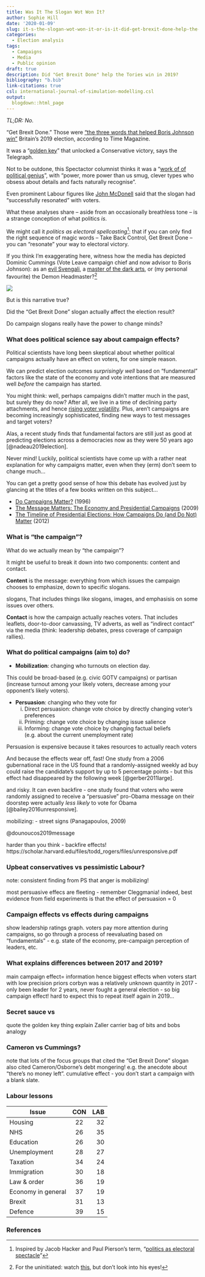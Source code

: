 ```yaml
---
title: Was It The Slogan Wot Won It?
author: Sophie Hill
date: '2020-01-09'
slug: it-s-the-slogan-wot-won-it-or-is-it-did-get-brexit-done-help-the-tories-win-in-2019
categories:
  - Election analysis
tags:
  - Campaigns
  - Media
  - Public opinion
draft: true
description: Did "Get Brexit Done" help the Tories win in 2019?
bibliography: "b.bib"
link-citations: true
csl: international-journal-of-simulation-modelling.csl
output:
  blogdown::html_page
---
```


*TL;DR: No.*

"Get Brexit Done." Those were ["the three words that helped Boris Johnson win"](https://time.com/5749478/get-brexit-done-slogan-uk-election/) Britain's 2019 election, according to Time Magazine.

It was a "[golden key](https://www.telegraph.co.uk/politics/2019/12/14/get-brexit-done-perhaps-greatest-example-golden-slogan-lifetime/)" that unlocked a Conservative victory, says the Telegraph.


Not to be outdone, this Spectactor columnist thinks it was a "[work of of political genius](https://blogs.spectator.co.uk/2019/09/the-genius-of-boriss-brexit-slogan/)", with "power, more power than us smug, clever types who obsess about details and facts naturally recognise".

Even prominent Labour figures like [John McDonell](https://labourlist.org/2019/12/i-dont-think-our-narrative-was-good-enough-says-mcdonnell/) said that the slogan had "successfully resonated" with voters.

What these analyses share -- aside from an occasionally breathless tone -- is a strange conception of what politics *is*. 

We might call it *politics as electoral spellcasting*^[Inspired by Jacob Hacker and Paul Pierson's term, "[politics as electoral spectacle](https://books.google.co.uk/books?id=oQ8mv52KmBIC&pg=PA101&dq=%22politics+as+electoral+spectacle%22+pierson&hl=en&sa=X&ved=0ahUKEwiI7eCNy_zmAhVRuXEKHdr-BagQ6AEIKDAA#v=onepage&q=%22politics%20as%20electoral%20spectacle%22%20pierson&f=false)"]: that if you can only find the right sequence of magic words -- Take Back Control, Get Brexit Done -- you can "resonate" your way to electoral victory.

If you think I'm exaggerating here, witness how the media has depicted Dominic Cummings (Vote Leave campaign chief and now advisor to Boris Johnson): as an [evil Svengali](https://www.mirror.co.uk/news/politics/dominic-cummings-evil-svengali-behind-19522317), a [master of the dark arts](https://www.theguardian.com/politics/2019/jul/26/dominic-cummings-a-career-psychopath-in-downing-street), or (my personal favourite) the Demon Headmaster?^[For the uninitiated: watch [this](https://www.youtube.com/watch?v=4dQyPSJYZxk), but don't look into his eyes!]


![](/post/2020-01-09-it-s-the-slogan-wot-won-it-or-is-it-did-get-brexit-done-help-the-tories-win-in-2019_files/cummings1.jpeg)

But is this narrative true? 

Did the "Get Brexit Done" slogan actually affect the election result?

Do campaign slogans really have the power to change minds?


### What does political science say about campaign effects?

Political scientists have long been skeptical about whether political campaigns actually have an effect on voters, for one simple reason.

We can predict election outcomes *surprisingly well* based on "fundamental" factors like the state of the economy and vote intentions that are measured well *before* the campaign has started. 


You might think: well, perhaps campaigns didn't matter much in the past, but surely they do now? After all, we live in a time of declining party attachments, and hence [rising voter volatility](https://www.britishelectionstudy.com/bes-resources/press-release-most-volatile-british-electorate-in-modern-times/#.XZxwbUZKiUk). Plus, aren't campaigns are becoming increasingly sophisticated, finding new ways to test messages and target voters? 

Alas, a recent study finds that fundamental factors are still just as good at predicting elections across a democracies now as they were 50 years ago [@nadeau2019election]. 

Never mind! Luckily, political scientists have come up with a rather neat explanation for why campaigns matter, even when they (erm) don't seem to change much...


You can get a pretty good sense of how this debate has evolved just by glancing at the titles of a few books written on this subject... 

- [Do Campaigns Matter?](https://books.google.co.uk/books?id=P003qK5Cb8wC&printsec=frontcover&dq=Do+Campaigns+Matter&hl=en&sa=X&ved=0ahUKEwj4n-nX6PzmAhUjolwKHXlwCXMQ6AEIMDAB#v=onepage&q&f=false) (1996)
- [The Message Matters: The Economy and Presidential Campaigns](https://books.google.co.uk/books?id=NkDRr9Jp2EAC&printsec=frontcover&dq=The+Message+Matters&hl=en&sa=X&ved=0ahUKEwiawPz16PzmAhVzlFwKHR4VDqoQ6AEIKTAA#v=onepage&q=The%20Message%20Matters&f=false) (2009)
- [The Timeline of Presidential Elections: How Campaigns Do (and Do Not) Matter](https://books.google.co.uk/books?id=0w7GLv-bP3EC&printsec=frontcover&dq=The+Timeline+of+Presidential+Elections&hl=en&sa=X&ved=0ahUKEwjR_8iJ6fzmAhXXEcAKHTClC5MQ6AEIKTAA#v=onepage&q=The%20Timeline%20of%20Presidential%20Elections&f=false) (2012)






### What is "the campaign"?

What do we actually mean by "the campaign"? 

It might be useful to break it down into two components: content and contact.

**Content** is the message: everything from which issues the campaign chooses to emphasize, down to specific slogans.

slogans, That includes things like slogans, images, and emphasisis on some issues over others. 

**Contact** is how the campaign actually reaches voters. That includes leaflets, door-to-door canvassing, TV adverts, as well as "indirect contact" via the media (think: leadership debates, press coverage of campaign rallies).

### What do political campaigns (aim to) do?

- **Mobilization**: changing who turnouts on election day.


This could be broad-based (e.g. civic GOTV campaigns) or partisan (increase turnout among your likely voters, decrease among your opponent's likely voters).


- **Persuasion**: changing who they vote for
  (i) Direct persuasion: change vote choice by directly changing voter's preferences
  (ii) Priming: change vote choice by changing issue salience
  (iii) Informing: change vote choice by changing factual beliefs (e.g. about the current unemployment rate)


Persuasion is expensive because it takes resources to actually reach voters

And because the effects wear off, fast! One study from a 2006 gubernational race in the US found that a randomly-assigned weekly ad buy could raise the candidate's support by up to 5 percentage points - but this effect had disappeared by the following week [@gerber2011large].


and risky. It can even backfire - one study found that voters who were randomly assigned to receive a "persuasive" pro-Obama message on their doorstep were actually *less likely* to vote for Obama [@bailey2016unresponsive].



mobilizing:
- street signs (Panagapoulos, 2009)

@dounoucos2019message 


harder than you think - backfire effects!
https://scholar.harvard.edu/files/todd_rogers/files/unresponsive.pdf

### Upbeat conservatives vs pessimistic Labour?

note: consistent finding from PS that anger is mobilizing! 

most persuasive effecs are fleeting - remember Cleggmania!
indeed, best evidence from field experiments is that the effect of persuasion = 0


### Campaign effects vs effects during campaigns

show leadership ratings graph. voters pay more attention during campaigns, so go through a process of reevaluating based on "fundamentals" - e.g. state of the economy, pre-campaign perception of leaders, etc. 



### What explains differences between 2017 and 2019?

main campaign effect= information
hence biggest effects when voters start with low precision priors
corbyn was a relatively unknown quantity in 2017 - only been leader for 2 years, never fought a general election - so big campaign effect!
hard to expect this to repeat itself again in 2019... 


### Secret sauce vs 

quote the golden key thing
explain Zaller
carrier bag of bits and bobs analogy

### Cameron vs Cummings?

note that lots of the focus groups that cited the "Get Brexit Done" slogan also cited Cameron/Osborne's debt mongering! e.g. the anecdote about "there's no money left". cumulative effect - you don't start a campaign with a blank slate.

### Labour lessons

| Issue        | CON           | LAB  |
|---------------|:-------------:|------:|
| Housing | 22     |   32 |
| NHS     | 26 | 35 |
| Education | 26      |   30 |
| Unemployment | 28     |   27 |
| Taxation | 34      |   24 |
| Immigration      | 30      |   18 |
| Law & order | 36      |   19 |
| Economy in general | 37     |   19 |
| Brexit | 31     |   13 |
| Defence | 39     |   15  |








### References

